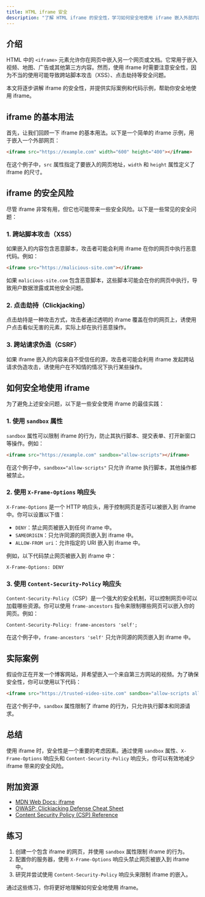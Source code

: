 ```yaml
---
title: HTML iframe 安全
description: "了解 HTML iframe 的安全性，学习如何安全地使用 iframe 嵌入外部内容，避免常见的安全风险。"
---
```


## 介绍

HTML 中的 `<iframe>` 元素允许你在网页中嵌入另一个网页或文档。它常用于嵌入视频、地图、广告或其他第三方内容。然而，使用 iframe 时需要注意安全性，因为不当的使用可能导致跨站脚本攻击（XSS）、点击劫持等安全问题。

本文将逐步讲解 iframe 的安全性，并提供实际案例和代码示例，帮助你安全地使用 iframe。

## iframe 的基本用法

首先，让我们回顾一下 iframe 的基本用法。以下是一个简单的 iframe 示例，用于嵌入一个外部网页：

```html
<iframe src="https://example.com" width="600" height="400"></iframe>
```

在这个例子中，`src` 属性指定了要嵌入的网页地址，`width` 和 `height` 属性定义了 iframe 的尺寸。

## iframe 的安全风险

尽管 iframe 非常有用，但它也可能带来一些安全风险。以下是一些常见的安全问题：

### 1. 跨站脚本攻击（XSS）

如果嵌入的内容包含恶意脚本，攻击者可能会利用 iframe 在你的网页中执行恶意代码。例如：

```html
<iframe src="https://malicious-site.com"></iframe>
```

如果 `malicious-site.com` 包含恶意脚本，这些脚本可能会在你的网页中执行，导致用户数据泄露或其他安全问题。

### 2. 点击劫持（Clickjacking）

点击劫持是一种攻击方式，攻击者通过透明的 iframe 覆盖在你的网页上，诱使用户点击看似无害的元素，实际上却在执行恶意操作。

### 3. 跨站请求伪造（CSRF）

如果 iframe 嵌入的内容来自不受信任的源，攻击者可能会利用 iframe 发起跨站请求伪造攻击，诱使用户在不知情的情况下执行某些操作。

## 如何安全地使用 iframe

为了避免上述安全问题，以下是一些安全使用 iframe 的最佳实践：

### 1. 使用 `sandbox` 属性

`sandbox` 属性可以限制 iframe 的行为，防止其执行脚本、提交表单、打开新窗口等操作。例如：

```html
<iframe src="https://example.com" sandbox="allow-scripts"></iframe>
```

在这个例子中，`sandbox="allow-scripts"` 只允许 iframe 执行脚本，其他操作都被禁止。

### 2. 使用 `X-Frame-Options` 响应头

`X-Frame-Options` 是一个 HTTP 响应头，用于控制网页是否可以被嵌入到 iframe 中。你可以设置以下值：

- `DENY`：禁止网页被嵌入到任何 iframe 中。
- `SAMEORIGIN`：只允许同源的网页嵌入到 iframe 中。
- `ALLOW-FROM uri`：允许指定的 URI 嵌入到 iframe 中。

例如，以下代码禁止网页被嵌入到 iframe 中：

```http
X-Frame-Options: DENY
```

### 3. 使用 `Content-Security-Policy` 响应头

`Content-Security-Policy`（CSP）是一个强大的安全机制，可以控制网页中可以加载哪些资源。你可以使用 `frame-ancestors` 指令来限制哪些网页可以嵌入你的网页。例如：

```http
Content-Security-Policy: frame-ancestors 'self';
```

在这个例子中，`frame-ancestors 'self'` 只允许同源的网页嵌入到 iframe 中。

## 实际案例

假设你正在开发一个博客网站，并希望嵌入一个来自第三方网站的视频。为了确保安全性，你可以使用以下代码：

```html
<iframe src="https://trusted-video-site.com" sandbox="allow-scripts allow-same-origin"></iframe>
```

在这个例子中，`sandbox` 属性限制了 iframe 的行为，只允许执行脚本和同源请求。

## 总结

使用 iframe 时，安全性是一个重要的考虑因素。通过使用 `sandbox` 属性、`X-Frame-Options` 响应头和 `Content-Security-Policy` 响应头，你可以有效地减少 iframe 带来的安全风险。

## 附加资源

- [MDN Web Docs: iframe](https://developer.mozilla.org/en-US/docs/Web/HTML/Element/iframe)
- [OWASP: Clickjacking Defense Cheat Sheet](https://owasp.org/www-community/Clickjacking_Defense_Cheat_Sheet)
- [Content Security Policy (CSP) Reference](https://developer.mozilla.org/en-US/docs/Web/HTTP/CSP)

## 练习

1. 创建一个包含 iframe 的网页，并使用 `sandbox` 属性限制 iframe 的行为。
2. 配置你的服务器，使用 `X-Frame-Options` 响应头禁止网页被嵌入到 iframe 中。
3. 研究并尝试使用 `Content-Security-Policy` 响应头来限制 iframe 的嵌入。

通过这些练习，你将更好地理解如何安全地使用 iframe。